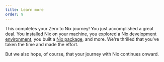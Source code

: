 ```yaml
---
title: Learn more
order: 9
---
```


This completes your Zero to Nix journey!
You just accomplished a great deal.
You [installed Nix][install] on your machine, you explored a [Nix development environment][env], you built a [Nix package][pkg], and more.
We're thrilled that you've taken the time and made the effort.

But we also hope, of course, that your journey with Nix continues onward.

[env]: /start/nix-develop
[install]: /start/install
[pkg]: /start/nix-build-nixpkgs
